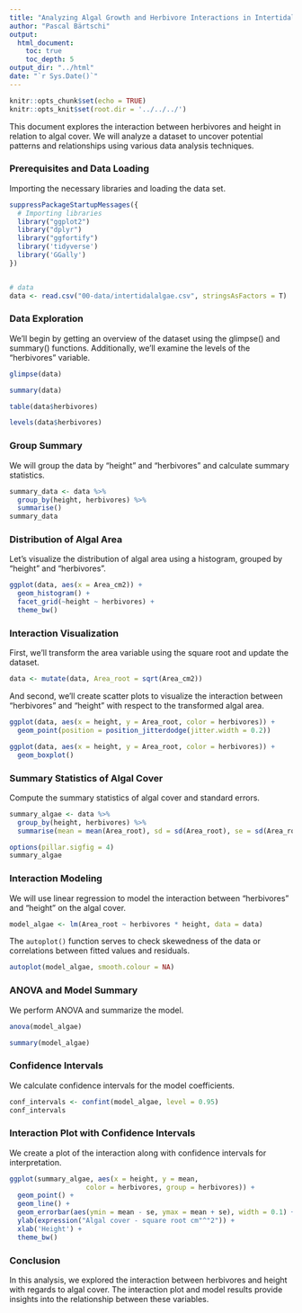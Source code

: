 ```yaml
---
title: "Analyzing Algal Growth and Herbivore Interactions in Intertidal Zones: two way ANOVA"
author: "Pascal Bärtschi"
output: 
  html_document:
    toc: true
    toc_depth: 5
output_dir: "../html"
date: "`r Sys.Date()`"
---
```


```r
knitr::opts_chunk$set(echo = TRUE)
knitr::opts_knit$set(root.dir = '../../../')
```


This document explores the interaction between herbivores and height in relation to algal cover. We will analyze a dataset to uncover potential patterns and relationships using various data analysis techniques.

### Prerequisites and Data Loading

Importing the necessary libraries and loading the data set.

```r
suppressPackageStartupMessages({
  # Importing libraries
  library("ggplot2")
  library("dplyr")
  library("ggfortify")
  library('tidyverse')
  library('GGally')
})


# data
data <- read.csv("00-data/intertidalalgae.csv", stringsAsFactors = T)  
```

### Data Exploration

We'll begin by getting an overview of the dataset using the glimpse() and summary() functions. Additionally, we'll examine the levels of the "herbivores" variable.

```r
glimpse(data)
```

```r
summary(data)
```

```r
table(data$herbivores)
```


```r
levels(data$herbivores)
```

### Group Summary

We will group the data by "height" and "herbivores" and calculate summary statistics.

```r
summary_data <- data %>%
  group_by(height, herbivores) %>%
  summarise()
summary_data
```

### Distribution of Algal Area

Let's visualize the distribution of algal area using a histogram, grouped by "height" and "herbivores".

```r
ggplot(data, aes(x = Area_cm2)) +
  geom_histogram() +
  facet_grid(~height ~ herbivores) +
  theme_bw()
```

### Interaction Visualization

First, we'll transform the area variable using the square root and update the dataset.

```r
data <- mutate(data, Area_root = sqrt(Area_cm2))
```

And second, we'll create scatter plots to visualize the interaction between "herbivores" and "height" with respect to the transformed algal area.

```r
ggplot(data, aes(x = height, y = Area_root, color = herbivores)) +
  geom_point(position = position_jitterdodge(jitter.width = 0.2))
```

```r
ggplot(data, aes(x = height, y = Area_root, color = herbivores)) +
  geom_boxplot()
```

### Summary Statistics of Algal Cover

Compute the summary statistics of algal cover and standard errors.
```r
summary_algae <- data %>%
  group_by(height, herbivores) %>%
  summarise(mean = mean(Area_root), sd = sd(Area_root), se = sd(Area_root) / sqrt(n()))

options(pillar.sigfig = 4)
summary_algae

```

### Interaction Modeling

We will use linear regression to model the interaction between "herbivores" and "height" on the algal cover.

```r
model_algae <- lm(Area_root ~ herbivores * height, data = data)
```

The `autoplot()` function serves to check skewedness of the data or correlations between fitted values and residuals.

```r
autoplot(model_algae, smooth.colour = NA)
```

### ANOVA and Model Summary

We perform ANOVA and summarize the model.

```r
anova(model_algae)
```

```r
summary(model_algae)
```

### Confidence Intervals

We calculate confidence intervals for the model coefficients.

```r
conf_intervals <- confint(model_algae, level = 0.95)
conf_intervals
```

### Interaction Plot with Confidence Intervals

We create a plot of the interaction along with confidence intervals for interpretation.

```r

ggplot(summary_algae, aes(x = height, y = mean,
                   color = herbivores, group = herbivores)) +
  geom_point() +
  geom_line() +
  geom_errorbar(aes(ymin = mean - se, ymax = mean + se), width = 0.1) +
  ylab(expression("Algal cover - square root cm"^"2")) +
  xlab('Height') +
  theme_bw()
```

### Conclusion

In this analysis, we explored the interaction between herbivores and height with regards to algal cover. The interaction plot and model results provide insights into the relationship between these variables.


